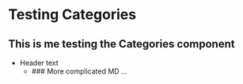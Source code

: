 # Testing Categories 

## This is me testing the Categories component 

<List>

   - Header text
       - <Box> 
           ### More complicated MD ... 
        </Box>

</List>

